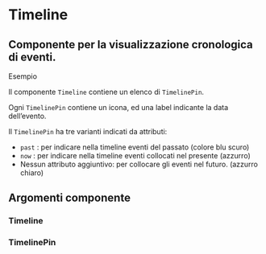 
<Meta title='Documentazione/Componenti/Timeline' of={Timeline} />

# Timeline

## Componente per la visualizzazione cronologica di eventi.

Esempio

Il componente `Timeline` contiene un elenco di `TimelinePin`.

Ogni `TimelinePin` contiene un icona, ed una label indicante la data dell’evento.

Il `TimelinePin` ha tre varianti indicati da attributi:

- `past` : per indicare nella timeline eventi del passato (colore blu scuro)
- `now` : per indicare nella timeline eventi collocati nel presente (azzurro)
- Nessun attributo aggiuntivo: per collocare gli eventi nel futuro. (azzurro chiaro)

<Canvas>
  <Story id='componenti-timeline--esempi' />
</Preview>

## Argomenti componente

### Timeline

<ArgsTable of={Timeline} />

### TimelinePin

<ArgsTable of={TimelinePin} />
